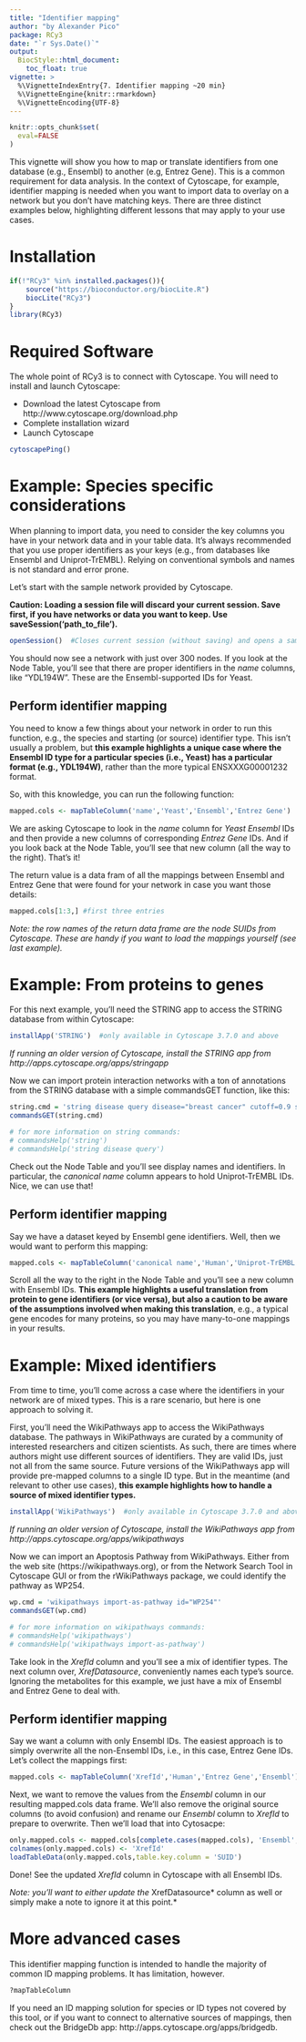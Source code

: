 ```yaml
---
title: "Identifier mapping"
author: "by Alexander Pico"
package: RCy3
date: "`r Sys.Date()`"
output: 
  BiocStyle::html_document:
    toc_float: true
vignette: >
  %\VignetteIndexEntry{7. Identifier mapping ~20 min}
  %\VignetteEngine{knitr::rmarkdown}
  %\VignetteEncoding{UTF-8}
---
```

```r
knitr::opts_chunk$set(
  eval=FALSE
)
```

This vignette will show you how to map or translate identifiers from one database
(e.g., Ensembl) to another  (e.g, Entrez Gene). This is a common requirement
for data analysis. In the context of Cytoscape, for example, identifier mapping is
needed when you want to import data to overlay on a network but you don't have
matching keys. There are three distinct examples below, highlighting different
lessons that may apply to your use cases.

# Installation
```r
if(!"RCy3" %in% installed.packages()){
    source("https://bioconductor.org/biocLite.R")
    biocLite("RCy3")
}
library(RCy3)
```

# Required Software
The whole point of RCy3 is to connect with Cytoscape. You will need to install and launch Cytoscape: 

* Download the latest Cytoscape from http://www.cytoscape.org/download.php
* Complete installation wizard
* Launch Cytoscape 

```r
cytoscapePing()
```

# Example: Species specific considerations
When planning to import data, you need to consider the key columns you have in
your network data and in your table data. It's always recommended that you use
proper identifiers as your keys (e.g., from databases like Ensembl and Uniprot-TrEMBL).
Relying on conventional symbols and names is not standard and error prone. 

Let's start with the sample network provided by Cytoscape.

**Caution: Loading a session file will discard your current session. Save first,
if you have networks or data you want to keep. Use saveSession('path_to_file').**
```r
openSession()  #Closes current session (without saving) and opens a sample session file
```

You should now see a network with just over 300 nodes. If you look at the Node 
Table, you'll see that there are proper identifiers in the *name* columns, like
"YDL194W". These are the Ensembl-supported IDs for Yeast.

## Perform identifier mapping
You need to know a few things about your network in order to run this function, 
e.g., the species and starting (or source) identifier type. This isn't usually
a problem, but **this example highlights a unique case where the Ensembl ID type
for a particular species (i.e., Yeast) has a particular format (e.g., YDL194W)**, 
rather than the more typical ENSXXXG00001232 format.

So, with this knowledge, you can run the following function:

```r
mapped.cols <- mapTableColumn('name','Yeast','Ensembl','Entrez Gene')
```

We are asking Cytoscape to look in the *name* column for *Yeast Ensembl* IDs and
then provide a new columns of corresponding *Entrez Gene* IDs. And if you look
back at the Node Table, you'll see that new column (all the way to the right).
That's it!

The return value is a data fram of all the mappings between Ensembl and Entrez Gene
that were found for your network in case you want those details:
```r
mapped.cols[1:3,] #first three entries
```

*Note: the row names of the return data frame are the node SUIDs from Cytoscape.
These are handy if you want to load the mappings yourself (see last example).*

# Example: From proteins to genes
For this next example, you'll need the STRING app to access the STRING database
from within Cytoscape:
```r
installApp('STRING')  #only available in Cytoscape 3.7.0 and above
```
*If running an older version of Cytoscape, install the STRING app from http://apps.cytoscape.org/apps/stringapp*

Now we can import protein interaction networks with a ton of annotations from
the STRING database with a simple commandsGET function, like this:
```r
string.cmd = 'string disease query disease="breast cancer" cutoff=0.9 species="Homo sapiens" limit=150'
commandsGET(string.cmd)

# for more information on string commands:
# commandsHelp('string')
# commandsHelp('string disease query')
```

Check out the Node Table and you'll see display names and identifiers. In particular,
the *canonical name* column appears to hold Uniprot-TrEMBL IDs. Nice, we can use that!

## Perform identifier mapping
Say we have a dataset keyed by Ensembl gene identifiers. Well, then we would want
to perform this mapping:
```r
mapped.cols <- mapTableColumn('canonical name','Human','Uniprot-TrEMBL','Ensembl')
```

Scroll all the way to the right in the Node Table and you'll see a new column with
Ensembl IDs. **This example highlights a useful translation from protein to gene
identifiers (or vice versa), but also a caution to be aware of the assumptions
involved when making this translation**, e.g., a typical gene encodes for many 
proteins, so you may have many-to-one mappings in your results.

# Example: Mixed identifiers
From time to time, you'll come across a case where the identifiers in your network
are of mixed types. This is a rare scenario, but here is one approach to solving
it.

First, you'll need the WikiPathways app to access the WikiPathways
database. The pathways in WikiPathways are curated by a community of interested
researchers and citizen scientists. As such, there are times where authors might
use different sources of identifiers. They are valid IDs, just not all from the same
source. Future versions of the WikiPathways app will provide pre-mapped columns
to a single ID type. But in the meantime (and relevant to other use cases), **this
example highlights how to handle a source of mixed identifier types.**

```r
installApp('WikiPathways')  #only available in Cytoscape 3.7.0 and above
```
*If running an older version of Cytoscape, install the WikiPathways app from http://apps.cytoscape.org/apps/wikipathways*

Now we can import an Apoptosis Pathway from WikiPathways. Either from the web
site (https://wikipathways.org), or from the Network Search Tool in Cytoscape
GUI or from the rWikiPathways package, we could identify the pathway as WP254.
```r
wp.cmd = 'wikipathways import-as-pathway id="WP254"'
commandsGET(wp.cmd)

# for more information on wikipathways commands:
# commandsHelp('wikipathways')
# commandsHelp('wikipathways import-as-pathway')

```

Take look in the *XrefId* column and you'll see a mix of identifier types. The
next column over, *XrefDatasource*, conveniently names each type's source. Ignoring
the metabolites for this example, we just have a mix of Ensembl and Entrez Gene 
to deal with.

## Perform identifier mapping
Say we want a column with only Ensembl IDs. The easiest approach is to simply 
overwrite all the non-Ensembl IDs, i.e., in this case, Entrez Gene IDs. Let's 
collect the mappings first:

```r
mapped.cols <- mapTableColumn('XrefId','Human','Entrez Gene','Ensembl')
```

Next, we want to remove the <NA> values from the *Ensembl* column in our resulting
mapped.cols data frame. We'll also remove the original source columns (to avoid
confusion) and rename our *Ensembl* column to *XrefId* to prepare to overwrite. 
Then we'll load that into Cytosacpe:

```r
only.mapped.cols <- mapped.cols[complete.cases(mapped.cols), 'Ensembl', drop=FALSE]
colnames(only.mapped.cols) <- 'XrefId'
loadTableData(only.mapped.cols,table.key.column = 'SUID')
```

Done! See the updated *XrefId* column in Cytoscape with all Ensembl IDs. 

*Note: you'll want to either update the *XrefDatasource* column as well or simply make 
a note to ignore it at this point.*

# More advanced cases
This identifier mapping function is intended to handle the majority of common
ID mapping problems. It has limitation, however. 
```r
?mapTableColumn
```

If you need an ID mapping solution for species or ID types not covered by this 
tool, or if you want to connect to alternative sources of mappings, then check
out the BridgeDb app: http://apps.cytoscape.org/apps/bridgedb. 